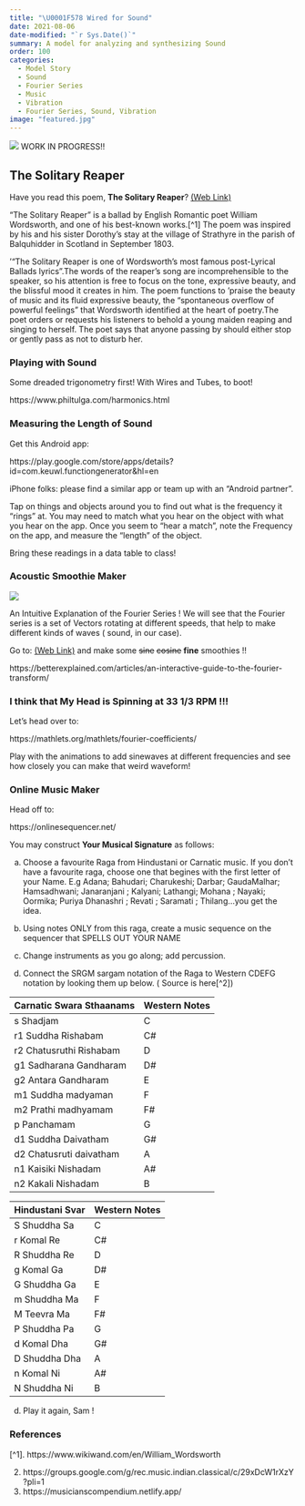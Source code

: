 ```yaml
---
title: "\U0001F578 Wired for Sound"
date: 2021-08-06
date-modified: "`r Sys.Date()`"
summary: A model for analyzing and synthesizing Sound
order: 100
categories:
  - Model Story
  - Sound
  - Fourier Series
  - Music
  - Vibration
  - Fourier Series, Sound, Vibration
image: "featured.jpg"
---
```


![](featured.jpg) WORK IN PROGRESS!!

## The Solitary Reaper

Have you read this poem, **The Solitary Reaper**? [(Web
Link)](https://www.poetryfoundation.org/poems-and-poets/poems/detail/45554)

"The Solitary Reaper" is a ballad by English Romantic poet William
Wordsworth, and one of his best-known works.\[\^1\] The poem was
inspired by his and his sister Dorothy's stay at the village of
Strathyre in the parish of Balquhidder in Scotland in September 1803.

'"The Solitary Reaper is one of Wordsworth's most famous post-Lyrical
Ballads lyrics".The words of the reaper's song are incomprehensible to
the speaker, so his attention is free to focus on the tone, expressive
beauty, and the blissful mood it creates in him. The poem functions to
'praise the beauty of music and its fluid expressive beauty, the
"spontaneous overflow of powerful feelings" that Wordsworth identified
at the heart of poetry.The poet orders or requests his listeners to
behold a young maiden reaping and singing to herself. The poet says that
anyone passing by should either stop or gently pass as not to disturb
her.

### Playing with Sound

Some dreaded trigonometry first! With Wires and Tubes, to boot!

https://www.philtulga.com/harmonics.html

### Measuring the Length of Sound

Get this Android app:

https://play.google.com/store/apps/details?id=com.keuwl.functiongenerator&hl=en

iPhone folks: please find a similar app or team up with an "Android
partner".

Tap on things and objects around you to find out what is the frequency
it "rings" at. You may need to match what you hear on the object with
what you hear on the app. Once you seem to "hear a match", note the
Frequency on the app, and measure the "length" of the object.

Bring these readings in a data table to class!

### Acoustic Smoothie Maker

![](https://betterexplained.com/wp-content/webp-express/webp-images/uploads/images/smoothie-to-recipe-20121030-223058.png)

An Intuitive Explanation of the Fourier Series ! We will see that the
Fourier series is a set of Vectors rotating at different speeds, that
help to make different kinds of waves ( sound, in our case).

Go to: [(Web
Link)](https://betterexplained.com/articles/an-interactive-guide-to-the-fourier-transform/)
and make some ~~sine~~ ~~cosine~~ **fine** smoothies !!

https://betterexplained.com/articles/an-interactive-guide-to-the-fourier-transform/

### I think that **My Head is Spinning at 33 1/3 RPM** !!!

Let's head over to:

https://mathlets.org/mathlets/fourier-coefficients/

Play with the animations to add sinewaves at different frequencies and
see how closely you can make that weird waveform!

### Online Music Maker

Head off to:

https://onlinesequencer.net/

You may construct **Your Musical Signature** as follows:

a)  Choose a favourite Raga from Hindustani or Carnatic music. If you
    don't have a favourite raga, choose one that begines with the first
    letter of your Name. E.g Adana; Bahudari; Charukeshi; Darbar;
    GaudaMalhar; Hamsadhwani; Janaranjani ; Kalyani; Lathangi; Mohana ;
    Nayaki; Oormika; Puriya Dhanashri ; Revati ; Saramati ;
    Thilang...you get the idea.

b)  Using notes ONLY from this raga, create a music sequence on the
    sequencer that SPELLS OUT YOUR NAME

c)  Change instruments as you go along; add percussion.

d)  Connect the SRGM sargam notation of the Raga to Western CDEFG
    notation by looking them up below. ( Source is here\[\^2\])

| Carnatic Swara Sthaanams | Western Notes |
|--------------------------|---------------|
| s Shadjam                | C             |
| r1 Suddha Rishabam       | C#            |
| r2 Chatusruthi Rishabam  | D             |
| g1 Sadharana Gandharam   | D#            |
| g2 Antara Gandharam      | E             |
| m1 Suddha madyaman       | F             |
| m2 Prathi madhyamam      | F#            |
| p Panchamam              | G             |
| d1 Suddha Daivatham      | G#            |
| d2 Chatusruti daivatham  | A             |
| n1 Kaisiki Nishadam      | A#            |
| n2 Kakali Nishadam       | B             |

| Hindustani Svar | Western Notes |
|-----------------|---------------|
| S Shuddha Sa    | C             |
| r Komal Re      | C#            |
| R Shuddha Re    | D             |
| g Komal Ga      | D#            |
| G Shuddha Ga    | E             |
| m Shuddha Ma    | F             |
| M Teevra Ma     | F#            |
| P Shuddha Pa    | G             |
| d Komal Dha     | G#            |
| D Shuddha Dha   | A             |
| n Komal Ni      | A#            |
| N Shuddha Ni    | B             |

d)  Play it again, Sam !

### References

\[\^1\]. https://www.wikiwand.com/en/William_Wordsworth

2.  https://groups.google.com/g/rec.music.indian.classical/c/29xDcW1rXzY?pli=1
3.  https://musicianscompendium.netlify.app/
